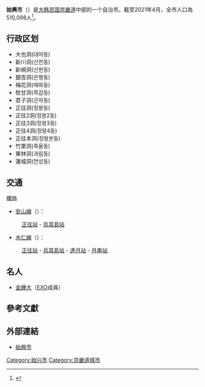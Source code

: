 {{Infobox settlement
| name                    = 始興市
| settlement_type         = [[韩国行政区划|自治市]]
| translit_lang1          = [[韓語|韓語]]
| translit_lang1_type1    = [[諺文|諺文]]
| translit_lang1_info1    = {{lang|ko-Hang|{{linktext|시|흥|시}}}}
| translit_lang1_type2    = [[朝鮮漢字|漢字]]
| translit_lang1_info2    = {{lang|ko-Hant|{{linktext|始|興|市}}}}
| translit_lang1_type3    = {{nowrap|[[文化观光部2000年式|文化观光部2000年式]]}}
| translit_lang1_info3    = Siheung-si
| translit_lang1_type4    = {{nowrap|[[馬科恩-賴肖爾表記法|馬科恩-賴肖爾表記法]]}}
| translit_lang1_info4    = Sihŭng-si
| image_skyline           = Nearoidostation-jan2006.jpg
| image_caption           = 月串港
| image_flag              = Flag of Siheung.svg
| image_map               = Gyeonggi-Siheung.svg
| map_caption             = 始興市在韓國及京畿道的位置
| subdivision_type        = 國家
| subdivision_name        = {{ROK}}
| subdivision_type1       = [[朝鮮地區|地區]]
| subdivision_name1       = [[韓國首都圈|韓國首都圈]]
| subdivision_type2       = 省份
| subdivision_name2       = [[京畿道|京畿道]]
| parts_type              = 行政區劃
| parts                   = 19[[行政洞|行政洞]]、31[[法定洞|法定洞]]
| governing_body          = 始興市政府
| leader_title            = 市長
| leader_name             = {{link-ko|任炳澤|임병택}}
| leader_party            = {{MPK}}
| leader_title1           = 國會議員
| leader_name1     		  = {{ubl|甲：[[文貞福|文貞福]]{{small|（{{MPK}}）}}|乙：[[趙正湜|趙正湜]]{{small|（{{MPK}}）}}}}
| area_total_km2          = 139.13
| population_total        = 510,098
| population_density_km2  = auto
| population_as_of        = 2021年4月
| population_blank1_title = 方言
| population_blank1       = [[首爾方言|首爾方言]]
| website                 = {{url|http://www.siheung.go.kr/main.do}}
}}
'''始興市'''（{{kor|諺=시흥시|漢=始興市|羅=Siheung si|f=y}}）是[[大韩民国|大韩民国]][[京畿道|京畿道]]中部的一个自治市。截至2021年4月，全市人口為510,098人<ref>{{cite web|title=주민등록 인구통계|url=https://jumin.mois.go.kr/index.jsp|publisher=행정안전부|language=ko|accessdate=2021-05-25|archive-date=2021-02-11|archive-url=https://web.archive.org/web/20210211055502/https://jumin.mois.go.kr/index.jsp|dead-url=no}}</ref>。

== 行政区划 ==
* 大也洞(대야동)
* 新川洞(신천동)
* 新峴洞(신현동)
* 銀杏洞(은행동)
* 梅花洞(매화동)
* 牧甘洞(목감동)
* 君子洞(군자동)
* 正往洞(정왕동)
* 正往2洞(정왕2동)
* 正往3洞(정왕3동)
* 正往4洞(정왕4동)
* 正往本洞(정왕본동)
* 竹栗洞(죽율동)
* 果林洞(과림동)
* 蓮城洞(연성동)
== 交通 ==
;鐵路
*[[安山線|安山線]]（{{韓國都市鐵道|SM4}}）：
:[[正往站|正往站]] - [[烏耳島站|烏耳島站]]
*[[水仁線|水仁線]]（{{韓國都市鐵道|KR5}}）：
:[[正往站|正往站]] - [[烏耳島站|烏耳島站]] - [[達月站|達月站]] - [[月串站|月串站]]

== 名人 ==
* [[金鍾大|金鍾大]]（[[EXO|EXO]]成員）

==參考文獻==
{{reflist}}

==外部連結==
*[http://www.siheung.go.kr/main.do 始興市]{{Wayback|url=http://www.siheung.go.kr/main.do |date=20200329023410 }}

{{京畿道行政區劃}}
{{韓國大城市}}
[[Category:始兴市|Category:始兴市]]
[[Category:京畿道城市|Category:京畿道城市]]